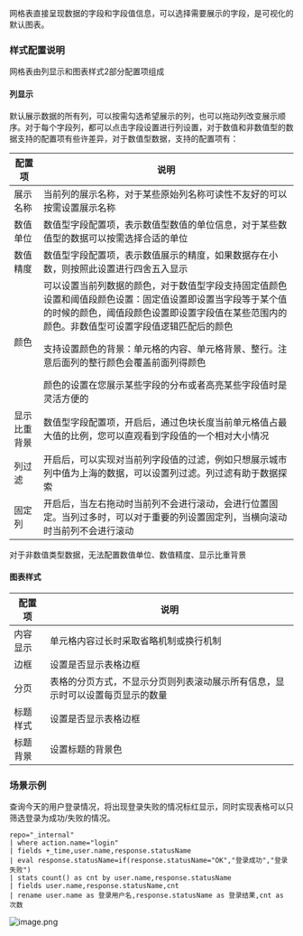 网格表直接呈现数据的字段和字段值信息，可以选择需要展示的字段，是可视化的默认图表。

### **样式配置说明**  

网格表由列显示和图表样式2部分配置项组成

#### **列显示**
默认展示数据的所有列，可以按需勾选希望展示的列，也可以拖动列改变展示顺序。对于每个字段列，都可以点击字段设置进行列设置，对于数值和非数值型的数据支持的配置项有些许差异，对于数值型数据，支持的配置项有：

|配置项|说明|
|-|-|
|展示名称|当前列的展示名称，对于某些原始列名称可读性不友好的可以按需设置展示名称|
|数值单位|数值型字段配置项，表示数值型数值的单位信息，对于某些数值型的数据可以按需选择合适的单位|
|数值精度|数值型字段配置项，表示数值展示的精度，如果数据存在小数，则按照此设置进行四舍五入显示|
|颜色|可以设置当前列数据的颜色，对于数值型字段支持固定值颜色设置和阈值段颜色设置：固定值设置即设置当字段等于某个值的时候的颜色，阈值段颜色设置即设置字段值在某些范围内的颜色。非数值型可设置字段值逻辑匹配后的颜色</P>支持设置颜色的背景：单元格的内容、单元格背景、整行。注意后面列的整行颜色会覆盖前面列得颜色</P>颜色的设置在您展示某些字段的分布或者高亮某些字段值时是灵活方便的|
|显示比重背景|数值型字段配置项，开启后，通过色块长度当前单元格值占最大值的比例，您可以直观看到字段值的一个相对大小情况|
|列过滤|开启后，可以实现对当前列字段值的过滤，例如只想展示城市列中值为上海的数据，可以设置列过滤。列过滤有助于数据探索|
|固定列|开启后，当左右拖动时当前列不会进行滚动，会进行位置固定。当列过多时，可以对于重要的列设置固定列，当横向滚动时当前列不会进行滚动|

对于非数值类型数据，无法配置数值单位、数值精度、显示比重背景

#### **图表样式**

|配置项|说明|
|-|-|
|内容显示|单元格内容过长时采取省略机制或换行机制|
|边框|设置是否显示表格边框|
|分页|表格的分页方式，不显示分页则列表滚动展示所有信息，显示时可以设置每页显示的数量|
|标题样式|设置是否显示表格边框|
|标题背景|设置标题的背景色|



### **场景示例**

查询今天的用户登录情况，将出现登录失败的情况标红显示，同时实现表格可以只筛选登录为成功/失败的情况。

```
repo="_internal"
| where action.name="login"
| fields +_time,user.name,response.statusName
| eval response.statusName=if(response.statusName="OK","登录成功","登录失败")
| stats count() as cnt by user.name,response.statusName
| fields user.name,response.statusName,cnt
| rename user.name as 登录用户名,response.statusName as 登录结果,cnt as 次数
```

![image.png](https://dn-odum9helk.qbox.me/Fhioa7ANByg29U62gxrelYuJ9C4d)